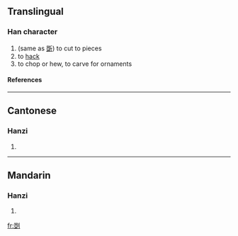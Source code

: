 ==Translingual==
===Han character===
{{Han char|rad=刀|as=10|sn=12|four=|canj=口一中弓 (RMLN)}}
# (same as [[斲]]) to cut to pieces
# to [[hack]]
# to chop or hew, to carve for ornaments
====References====
{{Han ref|kx=0142.370|hdz=10352.040|uh=34F8|ud=13560}}

----
==Cantonese==
===Hanzi===
{{yue-hanzi|jyut=|y=cheuk3, jeuk3 sau2}}
# {{defn|Cantonese}}

----
==Mandarin==
===Hanzi===
{{cmn-hanzi|pin=[[jué]] (jue2), [[zhuó]] (zhuo2)|wg=chüeh<sup>2</sup>, cho<sup>2</sup>}}
# {{defn|Mandarin}}

[[fr:㓸]]